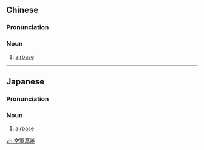 {{also|空军基地}}
==Chinese==
{{zh-forms|s=空军基地|type=22}}

===Pronunciation===
{{zh-pron
|m=kōngjūn jīdì
|c=hung1 gwan1 gei1 dei6
|cat=n
}}

===Noun===
{{zh-noun}}

# {{lb|zh|military}} [[airbase]] {{gloss|military airport}}

----

==Japanese==
{{ja-kanjitab|くう|ぐん|き|ち}}

===Pronunciation===
{{ja-pron|くうぐん きち}}

===Noun===
{{ja-noun|くうぐん きち}}

# [[airbase]] {{gloss|military airport}}

[[zh:空軍基地]]